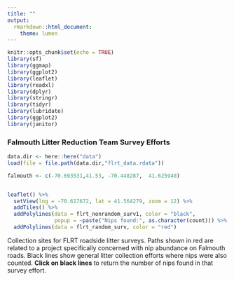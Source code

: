 ```yaml
---
title: ""
output:
  rmarkdown::html_document:
    theme: lumen
---
```


```r
knitr::opts_chunk$set(echo = TRUE)
library(sf)
library(ggmap)
library(ggplot2)
library(leaflet)
library(readxl)
library(dplyr)
library(stringr)
library(tidyr)
library(lubridate)
library(ggplot2)
library(janitor)

```


### Falmouth Litter Reduction Team Survey Efforts

```r
data.dir <- here::here("data")
load(file = file.path(data.dir,"flrt_data.rdata"))

falmouth <- c(-70.693531,41.53, -70.448287,  41.625940)


leaflet() %>%
  setView(lng = -70.617672, lat = 41.564279, zoom = 12) %>%
  addTiles() %>% 
  addPolylines(data = flrt_nonrandom_surv1, color = "black", 
               popup = ~paste("Nips found:", as.character(count))) %>% 
  addPolylines(data = flrt_random_surv, color = "red") 


```

Collection sites for FLRT roadside litter surveys. Paths shown in red are related to a project specifically concerned with nip abundance on Falmouth roads. Black lines show general litter collection efforts where nips were also counted. **Click on black lines** to return the number of nips found in that survey effort.  